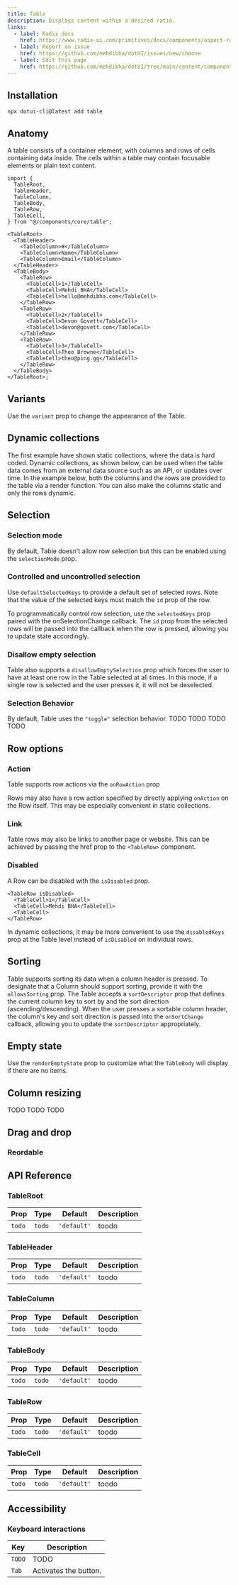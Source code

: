 ---
title: Table
description: Displays content within a desired ratio.
links:
  - label: Radix docs
    href: https://www.radix-ui.com/primitives/docs/components/aspect-ratio
  - label: Report an issue
    href: https://github.com/mehdibha/dotUI/issues/new/choose
  - label: Edit this page
    href: https://github.com/mehdibha/dotUI/tree/main/content/components/layout/aspect-ratio.mdx?plain=1
---

<ComponentPreview name="core/table/table-basic" />

## Installation

```package-install
npx dotui-cli@latest add table
```

## Anatomy

A table consists of a container element, with columns and rows of cells containing data inside. The cells within a table may contain focusable elements or plain text content.

```tsx
import {
  TableRoot,
  TableHeader,
  TableColumn,
  TableBody,
  TableRow,
  TableCell,
} from "@/components/core/table";

<TableRoot>
  <TableHeader>
    <TableColumn>#</TableColumn>
    <TableColumn>Name</TableColumn>
    <TableColumn>Email</TableColumn>
  </TableHeader>
  <TableBody>
    <TableRow>
      <TableCell>1</TableCell>
      <TableCell>Mehdi BHA</TableCell>
      <TableCell>hello@mehdibha.com</TableCell>
    </TableRow>
    <TableRow>
      <TableCell>2</TableCell>
      <TableCell>Devon Govett</TableCell>
      <TableCell>devon@govett.com</TableCell>
    </TableRow>
    <TableRow>
      <TableCell>3</TableCell>
      <TableCell>Theo Browne</TableCell>
      <TableCell>theo@ping.gg</TableCell>
    </TableRow>
  </TableBody>
</TableRoot>;
```

## Variants

Use the `variant` prop to change the appearance of the Table. 

<ComponentPreview name="core/table/table-variants" />

## Dynamic collections

The first example have shown static collections, where the data is hard coded. Dynamic collections, as shown below, can be used when the table data comes from an external data source such as an API, or updates over time. In the example below, both the columns and the rows are provided to the table via a render function. You can also make the columns static and only the rows dynamic.

<ComponentPreview name="core/table/table-dynamic-collection" />

## Selection

### Selection mode

By default, Table doesn't allow row selection but this can be enabled using the `selectionMode` prop.

<ComponentPreview name="core/table/table-selection-mode" />

### Controlled and uncontrolled selection

Use `defaultSelectedKeys` to provide a default set of selected rows. Note that the value of the selected keys must match the `id` prop of the row.

<ComponentPreview name="core/table/table-uncontrolled" />

To programmatically control row selection, use the `selectedKeys` prop paired with the onSelectionChange callback. The `id` prop from the selected rows will be passed into the callback when the row is pressed, allowing you to update state accordingly.

<ComponentPreview name="core/table/table-controlled" />

### Disallow empty selection

Table also supports a `disallowEmptySelection` prop which forces the user to have at least one row in the Table selected at all times. In this mode, if a single row is selected and the user presses it, it will not be deselected.

<ComponentPreview name="core/table/table-disallow-empty-selection" />

### Selection Behavior

By default, Table uses the `"toggle"` selection behavior. TODO TODO TODO TODO

<ComponentPreview name="core/table/table-selection-behavior" />

## Row options

### Action

Table supports row actions via the `onRowAction` prop

<ComponentPreview name="core/table/table-row-action" />

Rows may also have a row action specified by directly applying `onAction` on the Row itself. This may be especially convenient in static collections.

<ComponentPreview name="core/table/table-static-row-action" />

### Link

Table rows may also be links to another page or website. This can be achieved by passing the href prop to the `<TableRow>` component.

<ComponentPreview name="core/table/table-links" />

### Disabled

A Row can be disabled with the `isDisabled` prop.

```tsx
<TableRow isDisabled>
  <TableCell>1</TableCell>
  <TableCell>Mehdi BHA</TableCell>
  <TableCell>
</TableRow>
```

In dynamic collections, it may be more convenient to use the `disabledKeys` prop at the Table level instead of `isDisabled` on individual rows.

<ComponentPreview name="core/table/table-disabled-rows" />

## Sorting

Table supports sorting its data when a column header is pressed. To designate that a Column should support sorting, provide it with the `allowsSorting` prop.
The Table accepts a `sortDescriptor` prop that defines the current column key to sort by and the sort direction (ascending/descending). When the user presses a sortable column header, the column's key and sort direction is passed into the `onSortChange` callback, allowing you to update the `sortDescriptor` appropriately.

<ComponentPreview name="core/table/table-sorting" />

## Empty state

Use the `renderEmptyState` prop to customize what the `TableBody` will display if there are no items.

## Column resizing

TODO TODO TODO

## Drag and drop

### Reordable

<ComponentPreview name="core/table/table-reordable" />

## API Reference

### TableRoot

| Prop   | Type   | Default     | Description |
| ------ | ------ | ----------- | ----------- |
| `todo` | `todo` | `'default'` | toodo       |

### TableHeader

| Prop   | Type   | Default     | Description |
| ------ | ------ | ----------- | ----------- |
| `todo` | `todo` | `'default'` | toodo       |

### TableColumn

| Prop   | Type   | Default     | Description |
| ------ | ------ | ----------- | ----------- |
| `todo` | `todo` | `'default'` | toodo       |

### TableBody

| Prop   | Type   | Default     | Description |
| ------ | ------ | ----------- | ----------- |
| `todo` | `todo` | `'default'` | toodo       |

### TableRow

| Prop   | Type   | Default     | Description |
| ------ | ------ | ----------- | ----------- |
| `todo` | `todo` | `'default'` | toodo       |

### TableCell

| Prop   | Type   | Default     | Description |
| ------ | ------ | ----------- | ----------- |
| `todo` | `todo` | `'default'` | toodo       |

## Accessibility

### Keyboard interactions

| Key    | Description           |
| ------ | --------------------- |
| `TODO` | TODO                  |
| `Tab`  | Activates the button. |
